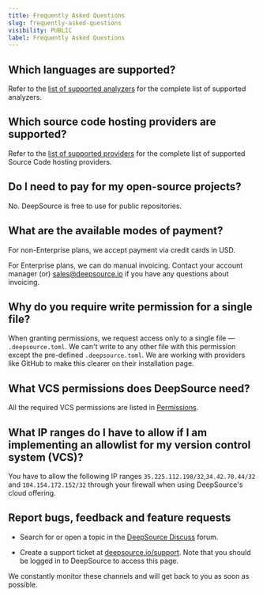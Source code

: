 ```yaml
---
title: Frequently Asked Questions
slug: frequently-asked-questions
visibility: PUBLIC
label: Frequently Asked Questions
---
```

## Which languages are supported?

Refer to the [list of supported analyzers](https://docs.deepsource.com/docs/analyzers#supported-analyzers) for the complete list of supported analyzers.

## Which source code hosting providers are supported?

Refer to the [list of supported providers](https://docs.deepsource.com/docs/quickstart-create-an-account) for the complete list of supported Source Code hosting providers.

## Do I need to pay for my open-source projects?

No. DeepSource is free to use for public repositories.

## What are the available modes of payment?

For non-Enterprise plans, we accept payment via credit cards in USD.

For Enterprise plans, we can do manual invoicing. Contact your account manager (or) [sales@deepsource.io](mailto:sales@deepsource.io) if you have any questions about invoicing.

## Why do you require write permission for a single file?

When granting permissions, we request access only to a single file — `.deepsource.toml`. We can't write to any other file with this permission except the pre-defined `.deepsource.toml`. We are working with providers like GitHub to make this clearer on their installation page.

## What VCS permissions does DeepSource need?

All the required VCS permissions are listed in [Permissions](https://docs.deepsource.com/docs/help-permissions).

## What IP ranges do I have to allow if I am implementing an allowlist for my version control system (VCS)?

You have to allow the following IP ranges `35.225.112.198/32`,`34.42.70.44/32` and `104.154.172.152/32` through your firewall when using DeepSource's cloud offering.

## Report bugs, feedback and feature requests

- Search for or open a topic in the [DeepSource Discuss](https://discuss.deepsource.io) forum.

- Create a support ticket at [deepsource.io/support](https://deepsource.io/support). Note that you should be logged in to DeepSource to access this page.

We constantly monitor these channels and will get back to you as soon as possible.
